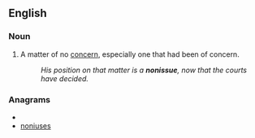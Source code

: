 ==English==
===Noun===
{{en-noun}}
# A matter of no [[concern]], especially one that had been of concern.
#: ''His position on that matter is a '''nonissue''', now that the courts have decided.''

===Anagrams===
* {{alphagram|einnossu}}
* [[noniuses#English|noniuses]]